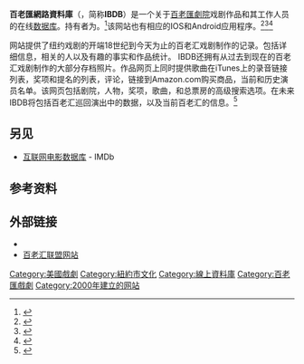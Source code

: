 {{Infobox website
| name           = 百老匯網路資料庫
| native_name    = Internet Broadway Database
| native_name_lang = en
| logo           = IBDB logo.gif
| logo_size      = 300px
| screenshot     = Internet_Broadway_Database_Image.jpg
| screenshot_size = 250px
| url            = [http://www.ibdb.com/ ibdb.com]
| alexa = {{IncreaseNegative}} 166,475 ({{as of|2013|2|3|alt=2013年2月}})<ref name="alexa">{{cite web |url= http://www.alexa.com/siteinfo/ibdb.com |title= Ibdb.com Site Info |publisher= [[Alexa_Internet|Alexa Internet]] |accessdate= 2013-02-03 |archive-date= 2018-12-24 |archive-url= https://web.archive.org/web/20181224233947/https://www.alexa.com/siteinfo/ibdb.com |dead-url= no }}</ref><!--Updated monthly by OKBot.-->
| commercial     = 是
| type           = [[剧场_(艺术)|戏剧]][[数据库|数据库]]
| language       = [[英语|英语]]
| registration   = 选择性
| owner          = {{link-en|百老汇联盟|The Broadway League}}
| launch_date    = {{Start date and age|2000|11|20}}
| current_status = 活跃
}}

'''百老匯網路資料庫'''（{{lang-en|'''Internet Broadway Database'''}}，简称'''IBDB'''）是一个关于[[百老匯劇院|百老匯劇院]]戏剧作品和其工作人员的在线[[数据库|数据库]]。持有者为{{link-en|百老汇联盟|The Broadway League}}。<ref name="IBDB">{{cite web |author=  |url= http://www.ibdb.com/index.php |title= Official Website IBDB.com |work=  |accessdate= 2012-26-07 |date=  |archive-date= 2012-07-25 |archive-url= https://web.archive.org/web/20120725083741/http://ibdb.com/index.php |dead-url= no }}</ref>该网站也有相应的IOS和Android应用程序。<ref name="Ticket News">{{cite web|author= |url= http://www.ticketnews.com/news/the-broadway-league-develops-IBDB-application0312595|title= The Broadway League develops IBDB application|work= |accessdate= 2012-26-07|date= |archive-date= 2016-02-18|archive-url= https://web.archive.org/web/20160218051948/http://www.ticketnews.com/news/the-broadway-league-develops-IBDB-application0312595|dead-url= no}}</ref><ref name="Stage Directions">{{cite web|author= |url= http://www.stage-directions.com/theatre-buzz/4008-broadway-league-releases-ibdb-app-for-ios-devices.html|title= Broadway League Releases IBDB App for iOS Devices|work= |accessdate= 2012-26-07|date= |archive-date= 2019-10-29|archive-url= https://web.archive.org/web/20191029134332/http://stage-directions.com/theatre-buzz/4008-broadway-league-releases-ibdb-app-for-ios-devices.html|dead-url= no}}</ref><ref name="Travel Writers Magazine">{{cite web|author= |url= http://travelwritersmagazine.com/broadway-leagues-new-ibdb-app-for-iphone-ipad-and-ipod-touch-links-theatergoers-with-centuries-of-theater/|title= Broadway League’s New IBDB App for iPhone, iPad and iPod Touch Links Theatergoers with Centuries of Theater|work= |accessdate= 2012-26-07|date= |archive-date= 2018-07-04|archive-url= https://web.archive.org/web/20180704034944/http://travelwritersmagazine.com/broadway-leagues-new-ibdb-app-for-iphone-ipad-and-ipod-touch-links-theatergoers-with-centuries-of-theater/|dead-url= yes}}</ref>

网站提供了纽约戏剧的开端18世纪到今天为止的百老汇戏剧制作的记录。包括详细信息，相关的人以及有趣的事实和作品统计。 IBDB还拥有从过去到现在的百老汇戏剧制作的大部分存档照片。作品网页上同时提供歌曲在iTunes上的录音链接列表，奖项和提名的列表，评论，链接到Amazon.com购买商品，当前和历史演员名单。该网页包括剧院，人物，奖项，歌曲，和总票房的高级搜索选项。在未来IBDB将包括百老汇巡回演出中的数据，以及当前百老汇的信息。<ref name="Columbia Eresource">{{cite web |author=  |url= http://www.columbia.edu/cu/lweb/eresources/databases/5256819.html |title= Columbia University Library Eresources Database: IBDB |work=  |accessdate= 2012-26-07 |date=  |archive-date= 2013-01-16 |archive-url= https://web.archive.org/web/20130116135319/http://www.columbia.edu/cu/lweb/eresources/databases/5256819.html |dead-url= no }}</ref>

==另见==
*[[互联网电影数据库|互联网电影数据库]] - IMDb

==参考资料==
{{Reflist}}

==外部链接==
*{{Official|http://www.ibdb.com}}
*[http://www.broadwayleague.com/ 百老汇联盟网站]{{Wayback|url=http://www.broadwayleague.com/ |date=20160304030006 }}

[[Category:美國戲劇|Category:美國戲劇]]
[[Category:紐約市文化|Category:紐約市文化]]
[[Category:線上資料庫|Category:線上資料庫]]
[[Category:百老匯戲劇|Category:百老匯戲劇]]
[[Category:2000年建立的网站|Category:2000年建立的网站]]